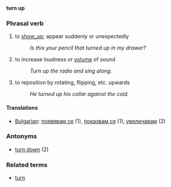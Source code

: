 '''turn up'''
=== Phrasal verb ===
# to [[show_up]]; appear suddenly or unexpectedly
#: ''Is this your pencil that turned up in my drawer?''
# to increase loudness or [[volume]] of sound
#: ''Turn up the radio and sing along.''
# to reposition by rotating, flipping, etc. upwards
#: ''He turned up his collar against the cold.''

==== Translations ====
*[[Bulgarian]]: [[появявам се]] (1), [[показвам се]] (1), [[увеличавам]] (2)

=== Antonyms ===
*[[turn down]] (2)

=== Related terms ===
*[[turn]]